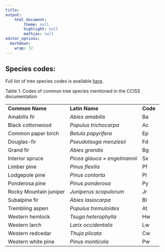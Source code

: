 ```yaml
---
title: 
output: 
    html_document:
        theme: null
        highlight: null
        mathjax: null
editor_options: 
  markdown: 
    wrap: 72
---
```


## Species codes: 

Full list of tree species codes is available <a href="https://www.for.gov.bc.ca/hre/becweb/resources/codes-standards/standards-species.html" target="_blank">here</a>. 

Table 1. Codes of common tree species mentioned in the CCISS documentation 

|                        |                              |          |
|------------------------|------------------------------|----------|
| **Common Name**        | **Latin Name**               | **Code** | 
| Amabilis fir           | *Abies amabilis*             | Ba       |
| Black cottonwood       | *Populus trichocarpa*        | Ac       |
| Common paper birch     | *Betula papyrifera*          | Ep       |
| Douglas-fir            | *Pseudotsuga menziesii*      | Fd       |
| Grand fir              | *Abies grandis*              | Bg       |
| Interior spruce        | *Picea glauca × engelmannii* | Sx       |
| Limber pine            | *Pinus flexilis*             | Pf       |
| Lodgepole pine         | *Pinus contorta*             | Pl       |
| Ponderosa pine         | *Pinus ponderosa*            | Py       |
| Rocky Mountain juniper | *Juniperus scopulorum*       | Jr       |
| Subalpine fir          | *Abies lasiocarpa*           | Bl       |
| Trembling aspen        | *Populus tremuloides*        | At       |
| Western hemlock        | *Tsuga heterophylla*         | Hw       |
| Western larch          | *Larix occidentalis*         | Lw       |
| Western redcedar       | *Thuja plicata*              | Cw       |
| Western white pine     | *Pinus monticola*            | Pw       |